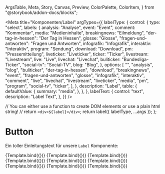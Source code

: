   ArgsTable,
  Meta,
  Story,
  Canvas,
  Preview,
  ColorPalette,
  ColorItem,
} from "@storybook/addon-docs/blocks";


<Meta
  title="Komponenten/Label"
  argTypes={{
    labelType: {
      control: {
        type: "select",
        labels: {
          analysis: "Analyse",
          event: "Event",
          comment: "Kommentar",
          media: "Medieninhalte",
          breakingnews: "Eilmeldung",
          "der-tag-in-hessen": "Der Tag in Hessen",
          glosse: "Glosse",
          "fragen-und-antworten": "Fragen und Antworten",
          infografik: "Infografik",
          interaktiv: "Interaktiv",
          program: "Sendung",
          download: "Download",
          pm: "Pressemitteilung",
          liveticker: "Liveticker",
          ticker: "Ticker",
          livestream: "Livestream",
          live: "Live",
          livechat: "Livechat",
          buliticker: "Bundesliga-Ticker",
          "social-tv": "Social-TV",
          blog: "Blog",
        },
        options: [
          "",
          "analysis",
          "blog",
          "buliticker",
          "der-tag-in-hessen",
          "download",
          "breakingnews",
          "event",
          "fragen-und-antworten",
          "glosse",
          "infografik",
          "interaktiv",
          "comment",
          "live",
          "livechat",
          "livestream",
          "liveticker",
          "media",
          "pm",
          "program",
          "social-tv",
          "ticker",
        ],
      },
      description: "Label",
      table: {
        defaultValue: {
          summary: "media",
        },
      },
    },
    labelText: {
      control: "text",
      description: "Label Text",
    },
  }}
/>

  // You can either use a function to create DOM elements or use a plain html string!
  // return `<div>${label}</div>`;
  return label({ labelType, ...args });
};

# Button

Ein toller Einleitungstext für unsere `Label` Komponente:

<Preview withToolbar>
  <Story
    name="Download"
    args={{
      labelType: "download",
      labelText: "Download",
    }}
  >
    {Template.bind({})}
  </Story>
  <Story
    name="Eilmeldung"
    args={{
      labelType: "breakingnews",
      labelText: "Eilmeldung",
    }}
  >
    {Template.bind({})}
  </Story>
  <Story
    name="Event"
    args={{
      labelType: "event",
      labelText: "Event",
    }}
  >
    {Template.bind({})}
  </Story>
  <Story
    name="Infografik"
    args={{
      labelType: "infografik",
      labelText: "Infografik",
    }}
  >
    {Template.bind({})}
  </Story>
  <Story
    name="Kommentar"
    args={{
      labelType: "comment",
      labelText: "Kommentar",
    }}
  >
    {Template.bind({})}
  </Story>
  <Story
    name="Liveticker"
    args={{
      labelType: "liveticker",
      labelText: "Liveticker",
    }}
  >
    {Template.bind({})}
  </Story>
  <Story
    name="Media"
    args={{
      labelType: "media",
      labelText: "Media",
    }}
  >
    {Template.bind({})}
  </Story>
  <Story
    name="Pressemitteilung"
    args={{
      labelType: "pm",
      labelText: "Pressemitteilung",
    }}
  >
    {Template.bind({})}
  </Story>
  <Story
    name="Sendung"
    args={{
      labelType: "program",
      labelText: "Sendung",
    }}
  >
    {Template.bind({})}
  </Story>
</Preview>

<ArgsTable story="Ticker" />
